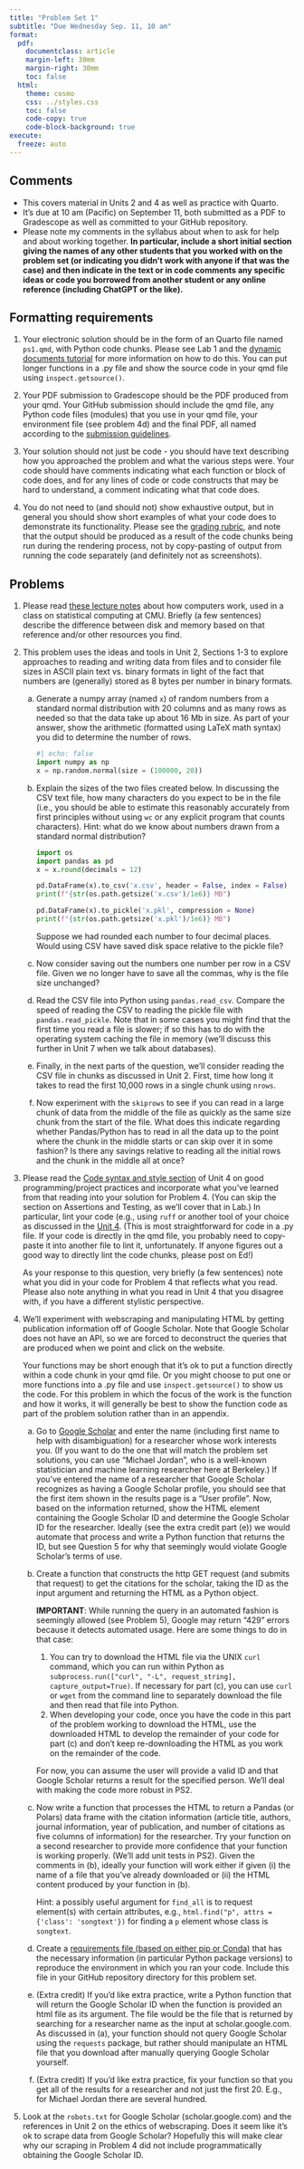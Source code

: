 ```yaml
---
title: "Problem Set 1"
subtitle: "Due Wednesday Sep. 11, 10 am"
format:
  pdf:
    documentclass: article
    margin-left: 30mm
    margin-right: 30mm
    toc: false
  html:
    theme: cosmo
    css: ../styles.css
    toc: false
    code-copy: true
    code-block-background: true
execute:
  freeze: auto
---
```




## Comments

- This covers material in Units 2 and 4 as well as practice with Quarto.
- It's due at 10 am (Pacific) on September 11, both submitted as a PDF to Gradescope as well as committed to your GitHub repository.
- Please note my comments in the syllabus about when to ask for help and about working together. **In particular, include a short initial section giving the names of any other students that you worked with on the problem set (or indicating you didn't work with anyone if that was the case) and then indicate in the text or in code comments any specific ideas or code you borrowed from another student or any online reference (including ChatGPT or the like).**


## Formatting requirements

1. Your electronic solution should be in the form of an Quarto file named `ps1.qmd`, with Python code chunks. Please see Lab 1 and the [dynamic documents tutorial](https://berkeley-scf.github.io/tutorial-dynamic-docs) for more information on how to do this. You can put longer functions in a .py file and show the source code in your qmd file using `inspect.getsource()`. 

2. Your PDF submission to Gradescope should be the PDF produced from your qmd. Your GitHub submission should include the qmd file, any Python code files (modules) that you use in your qmd file, your environment file (see problem 4d) and the final PDF, all named according to the [submission guidelines](https://stat243.berkeley.edu/fall-2024/howtos/submitPS.html).

3. Your solution should not just be code - you should have text describing how you approached the problem and what the various steps were. Your code should have comments indicating what each function or block of code does, and for any lines of code or code constructs that may be hard to understand, a comment indicating what that code does.

4. You do not need to (and should not) show exhaustive output, but in general you should show short examples of what your code does to demonstrate its functionality. Please see the [grading rubric](https://stat243.berkeley.edu/fall-2024/rubric.html), and note that the output should be produced as a result of the code chunks being run during the rendering process, not by copy-pasting of output from running the code separately (and definitely not as screenshots).


## Problems

1. Please read [these lecture notes](https://36-750.github.io/tools/computer-architecture) about how computers work, used in a class on statistical computing at CMU. Briefly (a few sentences) describe the difference between disk and memory based on that reference and/or other resources you find. 

2. This problem uses the ideas and tools in Unit 2, Sections 1-3 to explore approaches to reading and writing data from files and to consider file sizes in ASCII plain text vs. binary formats in light of the fact that numbers are (generally) stored as 8 bytes per number in binary formats.
    a. Generate a numpy array (named `x`) of random numbers from a standard normal distribution with 20 columns and as many rows as needed so that the data take up about 16 Mb in size. As part of your answer, show the arithmetic (formatted using LaTeX math syntax) you did to determine the number of rows.
    
       ```python
       #| echo: false
       import numpy as np
       x = np.random.normal(size = (100000, 20))
       ```
       
    b. Explain the sizes of the two files created below. In discussing the CSV text file, how many characters do you expect to be in the file (i.e., you should be able to estimate this reasonably accurately from first principles without using `wc` or any explicit program that counts characters). Hint: what do we know about numbers drawn from a standard normal distribution?
    
       ```python
       import os
       import pandas as pd
       x = x.round(decimals = 12)
       
       pd.DataFrame(x).to_csv('x.csv', header = False, index = False)
       print(f"{str(os.path.getsize('x.csv')/1e6)} MB")
       
       pd.DataFrame(x).to_pickle('x.pkl', compression = None) 
       print(f"{str(os.path.getsize('x.pkl')/1e6)} MB")
       ```
       Suppose we had rounded each number to four decimal places. Would using CSV have saved disk space relative to the pickle file?
    c. Now consider saving out the numbers one number per row in a CSV file. Given we no longer have to save all the commas, why is the file size unchanged?
    d. Read the CSV file into Python using `pandas.read_csv`. Compare the speed of reading the CSV to reading the pickle file with `pandas.read_pickle`. Note that in some cases you might find that the first time you read a file is slower; if so this has to do with the operating system caching the file in memory (we’ll discuss this further in Unit 7 when we talk about databases). 
    e. Finally, in the next parts of the question, we'll consider reading the CSV file in chunks as discussed in Unit 2. First, time how long it takes to read the first 10,000 rows in a single chunk using `nrows`. 
    f. Now experiment with the `skiprows` to see if you can read in a large chunk of
data from the middle of the file as quickly as the same size chunk from the start of the file. What
does this indicate regarding whether Pandas/Python has to read in all the data up to the point where the chunk
in the middle starts or can skip over it in some fashion? Is there any savings relative to reading
all the initial rows and the chunk in the middle all at once?

3. Please read the [Code syntax and style section](https://stat243.berkeley.edu/fall-2024/units/unit4-goodPractices.html#code-syntax-and-style) of Unit 4 on good programming/project practices and incorporate what you've learned from that reading into your solution for Problem 4. (You can skip the section on Assertions and Testing, as we'll cover that in Lab.) In particular, lint your code (e.g., using `ruff` or another tool of your choice as discussed in the [Unit 4](../units/unit4-goodPractices.html#linting). (This is most straightforward for code in a .py file. If your code is directly in the qmd file, you probably need to copy-paste it into another file to lint it, unfortunately. If anyone figures out a good way to directly lint the code chunks, please post on Ed!)

   As your response to this question, very briefly (a few sentences) note what you did in your code for Problem 4 that reflects what you read. Please also note anything in what you read in Unit 4 that you disagree with, if you have a different stylistic perspective.


4. We'll experiment with webscraping and manipulating HTML by getting publication information off of Google Scholar. Note that Google Scholar does not have an API, so we are forced to deconstruct the queries that are produced when we point and click on the website.

   Your functions may be short enough that it's ok to put a function directly within a code chunk in your qmd file. Or you might choose to put one or more functions into a .py file and use `inspect.getsource()` to show us the code. For this problem in which the focus of the work is the function and how it works, it will generally be best to show the function code as part of the problem solution rather than in an appendix.

   a. Go to [Google Scholar](https://scholar.google.com) and enter the
       name (including first name to help with disambiguation) for a
       researcher whose work interests you. (If you want to do the one that
       will match the problem set solutions, you can use "Michael Jordan",
       who is a well-known statistician and machine learning researcher here at Berkeley.)
       If you've entered the
       name of a researcher that Google Scholar recognizes as having a
       Google Scholar profile, you should see that the first item shown in the results page
       is a "User profile". Now, based on the information returned, show the HTML element
       containing the Google Scholar ID and determine the Google Scholar ID for the researcher. Ideally (see the extra credit part (e))
       we would automate that process and write a Python function that returns the
       ID, but see Question 5 for why that seemingly would violate Google Scholar's
       terms of use. 

   b. Create a function that constructs the http GET request (and submits that request) to get the citations for the scholar, taking the ID as the input argument and returning the HTML as a Python object.

      **IMPORTANT**: While running the query in an automated fashion is seemingly allowed (see Problem 5), Google may return "429" errors because it detects
       automated usage. Here are some things to do in that case:
       1. You can try to download the HTML file via the UNIX `curl` command, which you can run
       within Python as `subprocess.run(["curl", "-L", request_string], capture_output=True)`.
       If necessary for part (c), you can use `curl` or `wget` from the command line to separately download the
       file and then read that file into Python.
       2. When developing your code, once you have the code in this part of the problem working to download
       the HTML, use the downloaded HTML to develop the remainder of your
       code for part (c)  and don't keep re-downloading the HTML as you work on the
       remainder of the code.

       For now, you can assume the user will provide a valid ID
       and that Google Scholar returns a result for the specified person.
       We'll deal with making the code more robust in PS2.

   c. Now write a function that processes the HTML to return a Pandas (or Polars) data frame with the citation information (article title, authors,
           journal information, year of publication, and number of
           citations as five columns of information) for the researcher. Try your function on a
           second researcher to provide more confidence that your function
           is working properly. (We'll add unit tests in PS2). Given the comments in (b), ideally your function will work either if given
           (i) the name of a file that you've already downloaded or (ii) the HTML content produced
           by your function in (b).

      Hint: a possibly useful argument for `find_all` is to request element(s) with certain attributes, e.g., `html.find("p", attrs = {'class': 'songtext'})` for finding a `p` element whose class is `songtext`.

   d. Create a [requirements file (based on either pip or Conda)](../units/unit4-goodPractices.html#some-basic-strategies) that has the necessary information (in particular Python package versions) to reproduce the environment in which you ran your code. Include this file in your GitHub repository directory for this problem set.


   e. (Extra credit) If you'd like extra practice, write a Python function that will return the
   Google Scholar ID when the function is provided an html file as its argument. The file would be the file that is returned by searching
   for a researcher name as the input at scholar.google.com. As discussed in (a),
   your function should not query Google Scholar using the `requests` package, but rather should manipulate
   an HTML file that you download after manually querying Google Scholar yourself.


   f. (Extra credit) If you'd like extra practice, fix your function so that you get all of the
           results for a researcher and not just the first 20. E.g., for Michael Jordan there are several hundred.


5. Look at the `robots.txt` for Google Scholar (scholar.google.com) and the references in Unit 2 on the ethics of webscraping. Does it seem like it's ok to scrape data from Google Scholar? Hopefully this will make clear why our scraping in Problem 4 did not include programmatically obtaining the Google Scholar ID.


